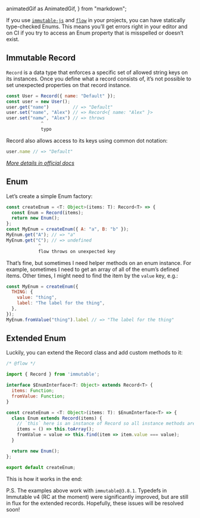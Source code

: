 <!-- Bulletproof Enums using Immutable Records and Flow -->

  animatedGif as AnimatedGif,
} from "markdown";


If you use [`immutable-js`](http://facebook.github.io/immutable-js/) and [`flow`](https://flow.org) in your projects, you can have statically type-checked Enums. This means you’ll get errors right in your editor and on CI if you try to access an Enum property that is misspelled or doesn’t exist.

## Immutable Record
`Record` is a data type that enforces a specific set of allowed string keys on its instances. Once you define what a record consists of, it’s not possible to set unexpected properties on that record instance.

```js
const User = Record({ name: "Default" });
const user = new User();
user.get("name")         // => "Default"
user.set("name", "Alex") // => Record<{ name: "Alex" }>
user.set("namw", "Alex") // => throws
             ^
             typo
```

Record also allows access to its keys using common dot notation:

```js
user.name // => "Default"
```

[_More details in official docs_](http://facebook.github.io/immutable-js/docs/#/Record)

## Enum
Let’s create a simple Enum factory:

```js
const createEnum = <T: Object>(items: T): Record<T> => {
  const Enum = Record(items);
  return new Enum();
};
const MyEnum = createEnum({ A: "a", B: "b" });
MyEnum.get("A"); // => "a"
MyEnum.get("C"); // => undefined
            ^
            flow throws on unexpected key
```

That’s fine, but sometimes I need helper methods on an enum instance. For example, sometimes I need to get an array of all of the enum’s defined items. Other times, I might need to find the item by the `value` key, e.g.:

```js
const MyEnum = createEnum({
  THING: {
    value: "thing",
    label: "The label for the thing",
  },
});
MyEnum.fromValue("thing").label // => "The label for the thing"
```

## Extended Enum
Luckily, you can extend the Record class and add custom methods to it:

```js
/* @flow */

import { Record } from 'immutable';

interface $EnumInterface<T: Object> extends Record<T> {
  items: Function;
  fromValue: Function;
}

const createEnum = <T: Object>(items: T): $EnumInterface<T> => {
  class Enum extends Record(items) {
    // `this` here is an instance of Record so all instance methods are available!
    items = () => this.toArray();
    fromValue = value => this.find(item => item.value === value);
  }

  return new Enum();
};

export default createEnum;
```

This is how it works in the end:

<AnimatedGif
  src={enumAnimatedGif}
  placement="bleed"
/>

P.S. The examples above work with `immutable@3.8.1`. Typedefs in Immutable v4 (RC at the moment) were significantly improved, but are still in flux for the extended records. Hopefully, these issues will be resolved soon!
